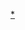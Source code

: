 {{Navbox
|bodyclass=hlist

|name= ImpRussia
|title = [[俄罗斯帝国]][[俄羅斯帝國行政區劃|行政區劃]]
|navbar =
|state  = {{{state<includeonly>|collapsed</includeonly>}}}
|body =

|group1 = 帝国直辖{{link-en|省 (俄羅斯)|Governorate (Russia)|省}}
|list1 = 

*''[[亞速省]]''
*[[阿爾漢格爾斯克省]]
*''{{link-en|阿爾漢格爾洛哥羅德省|Archangelgorod Governorate}}''
*[[阿斯特拉罕省]]
*''[[別爾哥羅德省]]''
*''[[白俄羅斯省]]''
*[[比薩拉比亞省]]
*''[[布拉茨拉夫省]]''
*[[維爾紐斯省]]
*[[維捷布斯克省]]
* [[弗拉基米爾省]]
*''[[沃茲涅先斯克省]]''
*[[沃洛格達省]]
*[[沃羅涅日省]]
*[[維亞特卡省]]
*[[格羅德諾省]]
*[[葉卡捷琳諾斯拉夫省]]
*''[[聖彼得堡省|英格里亞省]]''
*''{{link-en|高加索省|Caucasus Governorate}}''
*[[喀山省]]
*[[卡盧加省]]
*[[科夫諾省]]
*[[科雷萬省]]
*[[科斯特羅馬省]]
*[[庫爾蘭省]]
*[[庫爾斯克省]]
*''{{link-en|立陶宛省|Lithuania Governorate}}''
*[[里加省|利沃尼亞省]]
*''{{link-en|小俄羅斯省|Little Russia Governorate (1796–1802)}}''
*[[明斯克省]]
*[[莫吉廖夫省]]
*[[莫斯科省]]
*[[尼古拉耶夫省]]
*[[下諾夫哥羅德省]]
*{{nowrap| ''[[諾夫哥羅德-北方省]]''}}
*[[諾夫哥羅德省]]
*{{link-en|新俄羅斯省|Novorossiya Governorate}}
*[[奧洛涅茨省]]
*[[奧倫堡省]]
*[[奧廖爾省]]
*[[奔薩省]]
*[[彼爾姆省]]
*[[聖彼得堡省|彼得格勒省]]
* ''[[波洛茨克省]]''
* [[普斯科夫省]]
*''[[日瓦爾省]]''
*''[[里加省]]''
*[[梁贊省]]
*[[薩馬拉省]]
*{{nowrap| [[聖彼得堡省]]}}
*[[薩拉托夫省]]
*''[[西伯利亞省]]''
*[[辛比爾斯克省]]
*{{nowrap| ''[[斯沃博達烏克蘭|斯沃博達烏克蘭省]]''}}
*''{{link-en|斯洛尼姆省|Grodno Governorate#Slonim Governorate (1795–1796)}}''
*[[斯摩棱斯克省]]
*[[斯塔夫羅波爾省]]
*[[塔夫利省]]
*[[坦波夫省]]
*[[特維爾省]]
*[[托博爾斯克省]]
*[[托木斯克省]]
*[[圖拉省]]
*[[烏法省]]
*''[[維堡省|芬蘭省]]''
* [[哈爾科夫省]]
*[[赫爾松省]]
*[[切爾尼戈夫省]]
*[[日瓦爾省|愛沙尼亞省]]
*[[雅羅斯拉夫爾省]]

|group2 = 帝国直辖[[州 (俄罗斯)|州]]
|list2 = 
*[[頓河州]]
*[[卡尔斯州 (俄罗斯帝国)|卡爾斯州]]
*''[[关东州]]''
*[[圖爾蓋州 (俄羅斯帝國)|圖爾蓋州]]
*[[烏拉爾斯克州]] 

|group3 = [[基輔總督區]]轄省
|list3 = 
*[[基輔省]]
*[[海烏姆省]]
*[[波多利亞省]]
*[[波爾塔瓦省]]
*[[沃利尼亞省]]
*[[沃利尼亞省|伊賈斯拉夫省]] 

|group4 = [[草原總督區]]轄州
|list4 = 
*[[阿克莫林斯克州]]
*[[塞米巴拉金斯克州]]   

|group5 = [[土耳其斯坦總督區]]轄州
|list5 = 
*[[外裡海州]]
*[[撒馬爾罕州 (俄羅斯帝國)|撒馬爾罕州]]
*[[七河州]]
*[[錫爾河州 (俄羅斯帝國)|錫爾河州]]
*[[費爾干納州 (俄羅斯帝國)|費爾干納州]] 

|group6 = [[高加索總督區]]轄省/州
|list6 = 
*[[巴庫省]]
*[[巴統州]]
*''[[格魯吉亞-伊梅列季亞省]]''
*''[[格魯吉亞省 (俄罗斯帝国)|格魯吉亞省]]''
*[[達吉斯坦州]]
*''[[傑爾賓特省]]''
*[[伊莉莎白波爾省]]
*''[[巴庫省|裡海州]]''
*[[卡尔斯州 (俄罗斯帝国)|卡爾斯州]]
*[[庫班州]]
*[[庫塔伊西省]]
*[[捷列克州]]
*[[第比利斯省]]
*[[黑海省]]
*''[[巴庫省|沙馬基省]]''
*[[埃里溫省]]
*''[[亞美尼亞州]]'' 

|group7 = [[伊爾庫茨克總督區]]轄省/州
|list7 = 
*[[葉尼塞省]]
*[[伊爾庫茨克省]]
*[[外貝加爾州]]
*[[雅庫茨克州]] 

|group8 = [[濱海總督區]]轄州
|list8 = 
*[[阿穆爾州 (俄羅斯帝國)|阿穆爾州]]
*[[堪察加州 (俄羅斯帝國)|堪察加州]]
*[[濱海邊疆州|濱海州]]
*[[薩哈林州 (俄羅斯帝國)|薩哈林州]]

|group9 = [[芬兰大公国]]轄省
|list9 = 
*[[圖爾庫-波里省|奥布-比约尔内堡省]]
*[[瓦薩省]]
*[[維堡省]]
*[[庫奧皮奧省]]
*[[新地省]]
*{{nowrap| [[米凱利省|聖米凱利省]]}}
*[[海梅省|塔瓦斯特胡斯省]]
*[[奧盧省|乌勒奥堡省]]

|group10 = [[波蘭會議王國|波蘭王國]]轄省
|list10 = 
*[[奧克斯圖省]]
*[[華沙省 (俄羅斯帝國)|華沙省]]
*[[卡利什省 (1837)|卡利什省]]
*[[凱爾采省 (俄羅斯帝國)|凱爾采省]]
*[[克拉科夫省 (俄羅斯帝國)|克拉科夫省]]
*[[沃姆札省 (俄羅斯帝國)|沃姆札省]]
*[[盧布林省 (1837)|盧布林省]]
*[[馬佐夫舍省 (1837-1844)|馬佐夫舍省]]
*[[彼得庫夫省 (俄羅斯帝國)|彼得庫夫省]]
*[[普沃茨克省 (1837)|普沃茨克省]]
*[[拉多姆省 (俄羅斯帝國)|拉多姆省]]
*[[謝德爾采省 (俄羅斯帝國)|謝德爾采省]]
*[[蘇瓦烏基省 (俄羅斯帝國)|蘇瓦烏基省]]

|group11 = 帝国直辖的區
|list11 = 
*[[扎卡塔雷區 (俄羅斯帝國)|扎卡塔雷區]]
*[[澤拉夫尚軍區]]
*[[蘇呼米區]] 

|group12 = 帝国其他领地
|list12 = 
*[[布哈拉酋長國]]
*[[希瓦汗国]]
*''[[浩罕汗国]]''
*''[[唐努乌梁海]]''
*''[[俄属北美]]''

|стиль_внизу = text-align:left; background:#ddddff;
|below = ¹ — 斜體字所示的行政區在1914年已被改名或撤銷。
}}<noinclude>
[[Category:俄羅斯帝國行政區劃|*]]
</noinclude>